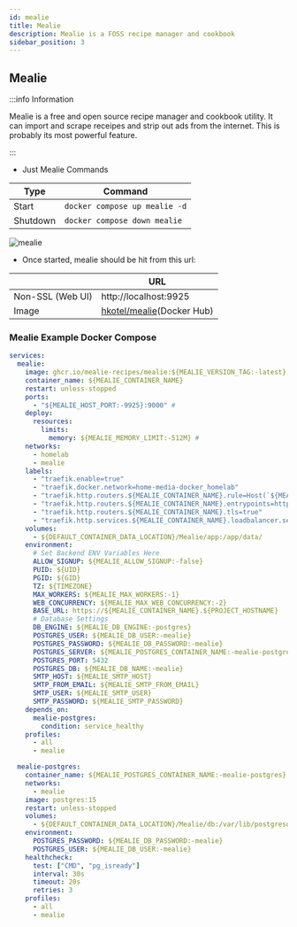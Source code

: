 ```yaml
---
id: mealie
title: Mealie
description: Mealie is a FOSS recipe manager and cookbook
sidebar_position: 3
---
```


## Mealie

:::info Information

Mealie is a free and open source recipe manager and cookbook utility. It can import and scrape receipes and strip out ads from the internet. This is probably its most powerful feature.

:::

- Just Mealie Commands

| Type     | Command                       |
| -------- | ----------------------------- |
| Start    | `docker compose up mealie -d` |
| Shutdown | `docker compose down mealie`  |

<img src="/Home-Media-Docker/img/mealie.png" alt="mealie" />

- Once started, mealie should be hit from this url:

|                  | URL                                                                 |
| ---------------- | ------------------------------------------------------------------- |
| Non-SSL (Web UI) | http://localhost:9925                                         |
| Image            | [hkotel/mealie](https://hub.docker.com/r/hkotel/mealie)(Docker Hub) |

### Mealie Example Docker Compose

```yaml
services:
  mealie:
    image: ghcr.io/mealie-recipes/mealie:${MEALIE_VERSION_TAG:-latest} #
    container_name: ${MEALIE_CONTAINER_NAME}
    restart: unless-stopped
    ports:
      - "${MEALIE_HOST_PORT:-9925}:9000" #
    deploy:
      resources:
        limits:
          memory: ${MEALIE_MEMORY_LIMIT:-512M} #
    networks:
      - homelab
      - mealie
    labels:
      - "traefik.enable=true"
      - "traefik.docker.network=home-media-docker_homelab"
      - "traefik.http.routers.${MEALIE_CONTAINER_NAME}.rule=Host(`${MEALIE_CONTAINER_NAME}.${PROJECT_HOSTNAME}`)"
      - "traefik.http.routers.${MEALIE_CONTAINER_NAME}.entrypoints=https"
      - "traefik.http.routers.${MEALIE_CONTAINER_NAME}.tls=true"
      - "traefik.http.services.${MEALIE_CONTAINER_NAME}.loadbalancer.server.port=9000"
    volumes:
      - ${DEFAULT_CONTAINER_DATA_LOCATION}/Mealie/app:/app/data/
    environment:
      # Set Backend ENV Variables Here
      ALLOW_SIGNUP: ${MEALIE_ALLOW_SIGNUP:-false}
      PUID: ${UID}
      PGID: ${GID}
      TZ: ${TIMEZONE}
      MAX_WORKERS: ${MEALIE_MAX_WORKERS:-1}
      WEB_CONCURRENCY: ${MEALIE_MAX_WEB_CONCURRENCY:-2}
      BASE_URL: https://${MEALIE_CONTAINER_NAME}.${PROJECT_HOSTNAME}
      # Database Settings
      DB_ENGINE: ${MEALIE_DB_ENGINE:-postgres}
      POSTGRES_USER: ${MEALIE_DB_USER:-mealie}
      POSTGRES_PASSWORD: ${MEALIE_DB_PASSWORD:-mealie}
      POSTGRES_SERVER: ${MEALIE_POSTGRES_CONTAINER_NAME:-mealie-postgres}
      POSTGRES_PORT: 5432
      POSTGRES_DB: ${MEALIE_DB_NAME:-mealie}
      SMTP_HOST: ${MEALIE_SMTP_HOST}
      SMTP_FROM_EMAIL: ${MEALIE_SMTP_FROM_EMAIL}
      SMTP_USER: ${MEALIE_SMTP_USER}
      SMTP_PASSWORD: ${MEALIE_SMTP_PASSWORD}
    depends_on:
      mealie-postgres:
        condition: service_healthy
    profiles:
      - all
      - mealie

  mealie-postgres:
    container_name: ${MEALIE_POSTGRES_CONTAINER_NAME:-mealie-postgres}
    networks:
      - mealie
    image: postgres:15
    restart: unless-stopped
    volumes:
      - ${DEFAULT_CONTAINER_DATA_LOCATION}/Mealie/db:/var/lib/postgresql/data
    environment:
      POSTGRES_PASSWORD: ${MEALIE_DB_PASSWORD:-mealie}
      POSTGRES_USER: ${MEALIE_DB_USER:-mealie}
    healthcheck:
      test: ["CMD", "pg_isready"]
      interval: 30s
      timeout: 20s
      retries: 3
    profiles:
      - all
      - mealie
```
